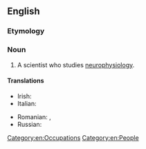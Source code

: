 ==English==

===Etymology===
{{prefix|neuro|physiologist|lang=en}}

===Noun===
{{en-noun}}

# A scientist who studies [[neurophysiology]].

====Translations====
{{trans-top|a scientist who studies neurophysiology}}
* Irish: {{t|ga|néaraifiseolaí|m}}
* Italian: {{t+|it|neurofisiologo|m}}
{{trans-mid}}
* Romanian: {{t|ro|neurofiziolog|m}}, {{t|ro|neurofiziologă|f}}
* Russian: {{t+|ru|нейрофизио́лог|m}}
{{trans-bottom}}

[[Category:en:Occupations]]
[[Category:en:People]]